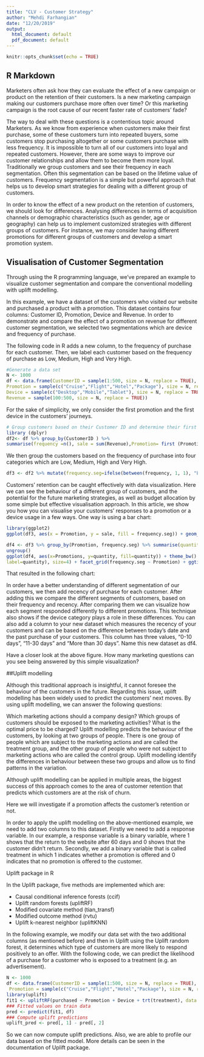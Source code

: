 ```yaml
---
title: "CLV - Customer Strategy"
author: "Mehdi Farhangian"
date: "12/20/2019"
output:
  html_document: default
  pdf_document: default
---
```


```r
knitr::opts_chunk$set(echo = TRUE)
```

## R Markdown

Marketers often ask how they can evaluate the effect of a new campaign or product on the retention of their customers. Is a new marketing campaign making our customers purchase more often over time? Or this marketing campaign is the root cause of our recent faster rate of customers’ fade?

The way to deal with these questions is a contentious topic around Marketers. As we know from experience when customers make their first purchase, some of these customers turn into repeated buyers, some customers stop purchasing altogether or some customers purchase with less frequency. It is impossible to turn all of our customers into loyal and repeated customers. However, there are some ways to improve our customer relationships and allow them to become them more loyal. Traditionally we group customers and see their frequency in each segmentation. Often this segmentation can be based on the lifetime value of customers. Frequency segmentation is a simple but powerful approach that helps us to develop smart strategies for dealing with a different group of customers.

In order to know the effect of a new product on the retention of customers, we should look for differences. Analysing differences in terms of acquisition channels or demographic characteristics (such as gender, age or geography) can help us to implement customized strategies with different groups of customers. For instance, we may consider having different promotions for different groups of customers and develop a smart promotion system.

## Visualisation of Customer Segmentation
Through using the R programming language, we've prepared an example to visualize customer segmentation and compare the conventional modelling with uplift modelling.

In this example, we have a dataset of the customers who visited our website and purchased a product with a promotion. This dataset contains four columns: Customer ID, Promotion, Device and Revenue. In order to demonstrate and compare the effect of a promotion on revenue for different customer segmentation, we selected two segmentations which are device and frequency of purchase.

The following code in R adds a new column, to the frequency of purchase for each customer. Then, we label each customer based on the frequency of purchase as Low, Medium, High and Very High.


```r
#Generate a data set
N <- 1000 
df <- data.frame(CustomerID = sample(1:500, size = N, replace = TRUE), 
Promotion = sample(c("Cruise","Flight","Hotel","Package"), size = N, replace = TRUE), 
Device = sample(c("Desktop","Mobile","Tablet"), size = N, replace = TRUE), 
Revenue = sample(100:500, size = N, replace = TRUE))
```


For the sake of simplicity, we only consider the first promotion and the first device in the customers' journeys. 


```r
# Group customers based on their Customer ID and determine their first device, first promotion and the sum of revenues. 
library (dplyr) 
df2<- df %>% group_by(CustomerID ) %>% 
summarise(frequency =n(), sale = sum(Revenue),Promotion= first (Promotion), Device = first (Device) )
```


We then group the customers based on the frequency of purchase into four categories which are Low, Medium, High and Very High.

```r
df3 <- df2 %>% mutate(frequency.seg=ifelse(between(frequency, 1, 1), "Low",ifelse(between(frequency, 2, 4), "Medium", ifelse(between(frequency, 5, 6), "High", "Very High"))))
```


Customers' retention can be caught effectively with data visualization. Here we can see the behaviour of a different group of customers, and the potential for the future marketing strategies, as well as budget allocation by some simple but effective visualisation approach. In this article, we show you how you can visualise your customers' responses to a promotion or a device usage in a few ways. One way is using a bar chart:

```r
library(ggplot2) 
ggplot(df3, aes(x = Promotion, y = sale, fill = frequency.seg)) + geom_bar(stat = 'identity', position = position_dodge()) + facet_grid(~ Device)

df4 <- df3 %>% group_by(Promotion, frequency.seg) %>% summarise(quantity=n()) %>% mutate(Promotions='') %>% 
ungroup() 
ggplot(df4, aes(x=Promotions, y=quantity, fill=quantity)) + theme_bw() + theme(panel.grid = element_blank())+ geom_bar(stat='identity', alpha=0.6) + geom_text(aes(y=max(quantity)/4,
label=quantity), size=4) + facet_grid(frequency.seg ~ Promotion) + ggtitle("Promotion Segmentation")
```


That resulted in the following chart:

In order have a better understanding of different segmentation of our customers, we then add recency of purchase for each customer. After adding this we compare the different segments of customers, based on their frequency and recency. After comparing them we can visualize how each segment responded differently to different promotions. This technique also shows if the device category plays a role in these differences. You can also add a column to your new dataset which measures the recency of your customers and can be based on the difference between today's date and the past purchase of your customers. This column has three values,  "0-10 days", "11-30 days" and "More than 30 days". Name this new dataset as df4.




Have a closer look at the above figure. How many marketing questions can you see being answered by this simple visualization? 

##Uplift modelling
 

Although this traditional approach is insightful, it cannot foresee the behaviour of the customers in the future. Regarding this issue, uplift modelling has been widely used to predict the customers’ next moves. By using uplift modelling, we can answer the following questions:

Which marketing actions should a company design?
Which groups of customers should be exposed to the marketing activities?
What is the optimal price to be charged?
Uplift modelling predicts the behaviour of the customers, by looking at two groups of people. There is one group of people which are subject to the marketing actions and are called the treatment group, and the other group of people who were not subject to marketing actions who are called the control group. Uplift modelling identify the differences in behaviour between these two groups and allow us to find patterns in the variation.

Although uplift modelling can be applied in multiple areas, the biggest success of this approach comes to the area of customer retention that predicts which customers are at the risk of churn.

Here we will investigate if a promotion affects the customer’s retention or not.

In order to apply the uplift modelling on the above-mentioned example, we need to add two columns to this dataset. Firstly we need to add a response variable. In our example, a response variable is a binary variable, where 1 shows that the return to the website after 60 days and 0 shows that the customer didn't return. Secondly, we add a binary variable that is called treatment in which 1 indicates whether a promotion is offered and 0 indicates that no promotion is offered to the customer.

Uplift package in R
 

In the Uplift package, five methods are implemented which are:

* Causal conditional inference forests (ccif)
* Uplift random forests (upliftRF)
* Modified covariate method (tian_transf)
* Modified outcome method (rvtu)
* Uplift k-nearest neighbor (upliftKNN)
 

In the following example, we modify our data set with the two additional columns (as mentioned before) and then in Uplift using the Uplift random forest, it determines which type of customers are more likely to respond positively to an offer. With the following code, we can predict the likelihood of a purchase for a customer who is exposed to a treatment (e.g. an advertisement).

```r
N <- 1000 
df <- data.frame(CustomerID = sample(1:500, size = N, replace = TRUE), 
 Promotion = sample(c("Cruise","Flight","Hotel","Package"), size = N, replace = TRUE), Device = sample(c("Desktop","Mobile","Tablet"), size = N, replace = TRUE), Revenue = sample(100:500, size = N, replace = TRUE), treatment = sample(0:1, size = N, replace = TRUE), purchased = sample(0:1, size = N, replace = TRUE))
library(uplift)
fit1 <- upliftRF(purchased ~ Promotion + Device + trt(treatment), data = df, mtry = 1, ntree = 50, split_method = "KL", minsplit = 100, verbose = TRUE) 
### Fitted values on train data 
pred <- predict(fit1, df) 
### Compute uplift predictions 
uplift_pred <- pred[, 1] - pred[, 2]
```



So we can now compute uplift predictions. Also, we are able to profile our data based on the fitted model. More details can be seen in the documentation of Uplift package.


